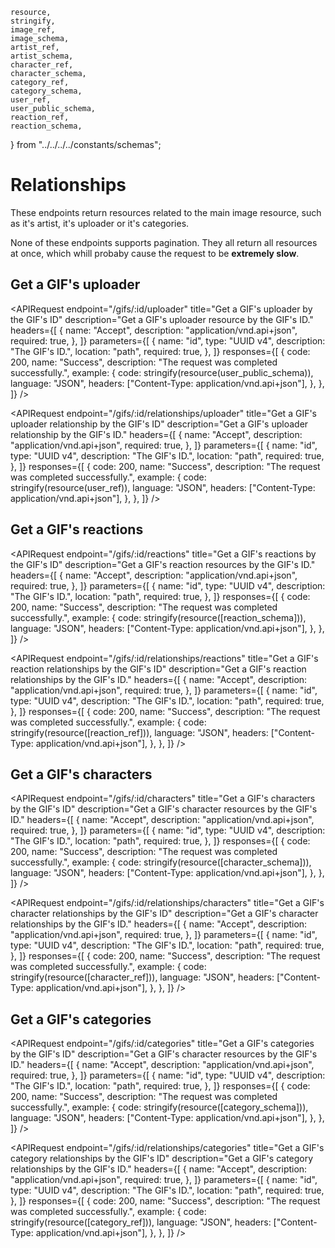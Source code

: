 
    resource,
    stringify,
    image_ref,
    image_schema,
    artist_ref,
    artist_schema,
    character_ref,
    character_schema,
    category_ref,
    category_schema,
    user_ref,
    user_public_schema,
    reaction_ref,
    reaction_schema,
} from "../../../../constants/schemas";

# Relationships

These endpoints return resources related to the main image resource, such as it's artist, it's uploader or it's categories.

<Callout type="warning">
    None of these endpoints supports pagination. They all return all resources
    at once, which whill probaby cause the request to be <b>extremely slow</b>.
</Callout>

## Get a GIF's uploader

<APIRequest
    endpoint="/gifs/:id/uploader"
    title="Get a GIF's uploader by the GIF's ID"
    description="Get a GIF's uploader resource by the GIF's ID."
    headers={[
        {
            name: "Accept",
            description: "application/vnd.api+json",
            required: true,
        },
    ]}
    parameters={[
        {
            name: "id",
            type: "UUID v4",
            description: "The GIF's ID.",
            location: "path",
            required: true,
        },
    ]}
    responses={[
        {
            code: 200,
            name: "Success",
            description: "The request was completed successfully.",
            example: {
                code: stringify(resource(user_public_schema)),
                language: "JSON",
                headers: ["Content-Type: application/vnd.api+json"],
            },
        },
    ]}
/>

<APIRequest
    endpoint="/gifs/:id/relationships/uploader"
    title="Get a GIF's uploader relationship by the GIF's ID"
    description="Get a GIF's uploader relationship by the GIF's ID."
    headers={[
        {
            name: "Accept",
            description: "application/vnd.api+json",
            required: true,
        },
    ]}
    parameters={[
        {
            name: "id",
            type: "UUID v4",
            description: "The GIF's ID.",
            location: "path",
            required: true,
        },
    ]}
    responses={[
        {
            code: 200,
            name: "Success",
            description: "The request was completed successfully.",
            example: {
                code: stringify(resource(user_ref)),
                language: "JSON",
                headers: ["Content-Type: application/vnd.api+json"],
            },
        },
    ]}
/>

## Get a GIF's reactions

<APIRequest
    endpoint="/gifs/:id/reactions"
    title="Get a GIF's reactions by the GIF's ID"
    description="Get a GIF's reaction resources by the GIF's ID."
    headers={[
        {
            name: "Accept",
            description: "application/vnd.api+json",
            required: true,
        },
    ]}
    parameters={[
        {
            name: "id",
            type: "UUID v4",
            description: "The GIF's ID.",
            location: "path",
            required: true,
        },
    ]}
    responses={[
        {
            code: 200,
            name: "Success",
            description: "The request was completed successfully.",
            example: {
                code: stringify(resource([reaction_schema])),
                language: "JSON",
                headers: ["Content-Type: application/vnd.api+json"],
            },
        },
    ]}
/>

<APIRequest
    endpoint="/gifs/:id/relationships/reactions"
    title="Get a GIF's reaction relationships by the GIF's ID"
    description="Get a GIF's reaction relationships by the GIF's ID."
    headers={[
        {
            name: "Accept",
            description: "application/vnd.api+json",
            required: true,
        },
    ]}
    parameters={[
        {
            name: "id",
            type: "UUID v4",
            description: "The GIF's ID.",
            location: "path",
            required: true,
        },
    ]}
    responses={[
        {
            code: 200,
            name: "Success",
            description: "The request was completed successfully.",
            example: {
                code: stringify(resource([reaction_ref])),
                language: "JSON",
                headers: ["Content-Type: application/vnd.api+json"],
            },
        },
    ]}
/>

## Get a GIF's characters

<APIRequest
    endpoint="/gifs/:id/characters"
    title="Get a GIF's characters by the GIF's ID"
    description="Get a GIF's character resources by the GIF's ID."
    headers={[
        {
            name: "Accept",
            description: "application/vnd.api+json",
            required: true,
        },
    ]}
    parameters={[
        {
            name: "id",
            type: "UUID v4",
            description: "The GIF's ID.",
            location: "path",
            required: true,
        },
    ]}
    responses={[
        {
            code: 200,
            name: "Success",
            description: "The request was completed successfully.",
            example: {
                code: stringify(resource([character_schema])),
                language: "JSON",
                headers: ["Content-Type: application/vnd.api+json"],
            },
        },
    ]}
/>

<APIRequest
    endpoint="/gifs/:id/relationships/characters"
    title="Get a GIF's character relationships by the GIF's ID"
    description="Get a GIF's character relationships by the GIF's ID."
    headers={[
        {
            name: "Accept",
            description: "application/vnd.api+json",
            required: true,
        },
    ]}
    parameters={[
        {
            name: "id",
            type: "UUID v4",
            description: "The GIF's ID.",
            location: "path",
            required: true,
        },
    ]}
    responses={[
        {
            code: 200,
            name: "Success",
            description: "The request was completed successfully.",
            example: {
                code: stringify(resource([character_ref])),
                language: "JSON",
                headers: ["Content-Type: application/vnd.api+json"],
            },
        },
    ]}
/>

## Get a GIF's categories

<APIRequest
    endpoint="/gifs/:id/categories"
    title="Get a GIF's categories by the GIF's ID"
    description="Get a GIF's character resources by the GIF's ID."
    headers={[
        {
            name: "Accept",
            description: "application/vnd.api+json",
            required: true,
        },
    ]}
    parameters={[
        {
            name: "id",
            type: "UUID v4",
            description: "The GIF's ID.",
            location: "path",
            required: true,
        },
    ]}
    responses={[
        {
            code: 200,
            name: "Success",
            description: "The request was completed successfully.",
            example: {
                code: stringify(resource([category_schema])),
                language: "JSON",
                headers: ["Content-Type: application/vnd.api+json"],
            },
        },
    ]}
/>

<APIRequest
    endpoint="/gifs/:id/relationships/categories"
    title="Get a GIF's category relationships by the GIF's ID"
    description="Get a GIF's category relationships by the GIF's ID."
    headers={[
        {
            name: "Accept",
            description: "application/vnd.api+json",
            required: true,
        },
    ]}
    parameters={[
        {
            name: "id",
            type: "UUID v4",
            description: "The GIF's ID.",
            location: "path",
            required: true,
        },
    ]}
    responses={[
        {
            code: 200,
            name: "Success",
            description: "The request was completed successfully.",
            example: {
                code: stringify(resource([category_ref])),
                language: "JSON",
                headers: ["Content-Type: application/vnd.api+json"],
            },
        },
    ]}
/>